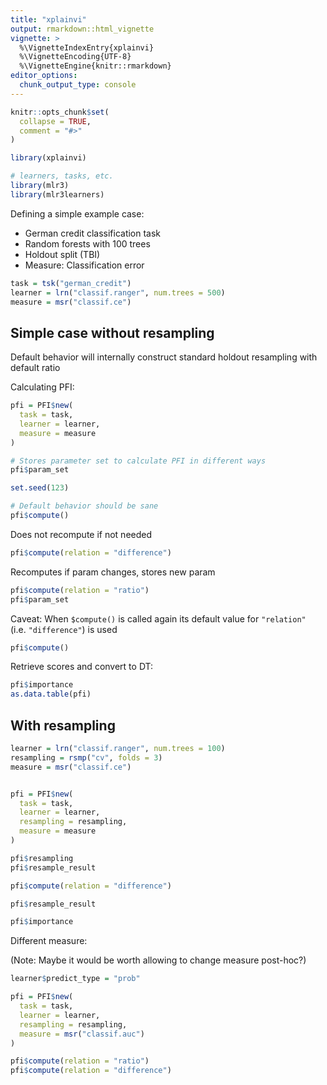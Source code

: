 ```yaml
---
title: "xplainvi"
output: rmarkdown::html_vignette
vignette: >
  %\VignetteIndexEntry{xplainvi}
  %\VignetteEncoding{UTF-8}
  %\VignetteEngine{knitr::rmarkdown}
editor_options: 
  chunk_output_type: console
---
```


```r
knitr::opts_chunk$set(
  collapse = TRUE,
  comment = "#>"
)
```

```r
library(xplainvi)

# learners, tasks, etc.
library(mlr3)
library(mlr3learners)
```

Defining a simple example case:

- German credit classification task
- Random forests with 100 trees
- Holdout split (TBI)
- Measure: Classification error

```r
task = tsk("german_credit")
learner = lrn("classif.ranger", num.trees = 500)
measure = msr("classif.ce")
```

## Simple case without resampling

Default behavior will internally construct standard holdout resampling with default ratio

Calculating PFI: 

```r
pfi = PFI$new(
  task = task, 
  learner = learner,
  measure = measure
)

# Stores parameter set to calculate PFI in different ways
pfi$param_set

set.seed(123)

# Default behavior should be sane
pfi$compute()
```

Does not recompute if not needed

```r
pfi$compute(relation = "difference")
```

Recomputes if param changes, stores new param

```r
pfi$compute(relation = "ratio")
pfi$param_set
```

Caveat: When `$compute()` is called again its default value for `"relation"` (i.e. `"difference"`) is used

```r
pfi$compute()
```

Retrieve scores and convert to DT:

```r
pfi$importance
as.data.table(pfi)
```

## With resampling

```r
learner = lrn("classif.ranger", num.trees = 100)
resampling = rsmp("cv", folds = 3)
measure = msr("classif.ce")


pfi = PFI$new(
  task = task, 
  learner = learner, 
  resampling = resampling,
  measure = measure
)

pfi$resampling
pfi$resample_result

pfi$compute(relation = "difference")

pfi$resample_result

pfi$importance

```

Different measure:  

(Note: Maybe it would be worth allowing to change measure post-hoc?)

```r
learner$predict_type = "prob"

pfi = PFI$new(
  task = task, 
  learner = learner, 
  resampling = resampling,
  measure = msr("classif.auc")
)

pfi$compute(relation = "ratio")
pfi$compute(relation = "difference")

```

